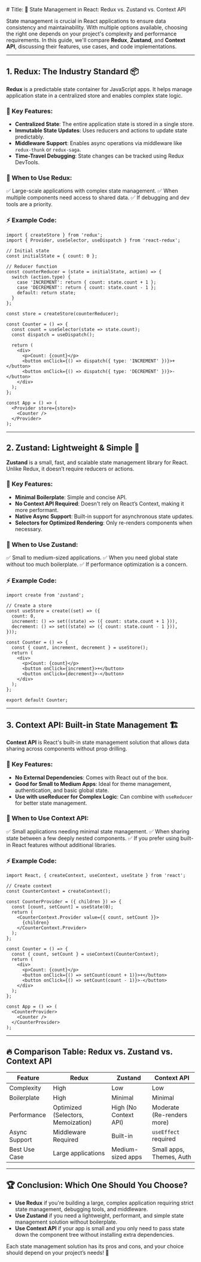 
<MdxLayout>
# Title: 🚀 State Management in React: Redux vs. Zustand vs. Context API

State management is crucial in React applications to ensure data consistency and maintainability. With multiple options available, choosing the right one depends on your project's complexity and performance requirements. In this guide, we'll compare **Redux**, **Zustand**, and **Context API**, discussing their features, use cases, and code implementations.

---

## 1. Redux: The Industry Standard 📦

**Redux** is a predictable state container for JavaScript apps. It helps manage application state in a centralized store and enables complex state logic.

### 🔹 Key Features:
- **Centralized State**: The entire application state is stored in a single store.
- **Immutable State Updates**: Uses reducers and actions to update state predictably.
- **Middleware Support**: Enables async operations via middleware like `redux-thunk` or `redux-saga`.
- **Time-Travel Debugging**: State changes can be tracked using Redux DevTools.

### 🚀 When to Use Redux:
✅ Large-scale applications with complex state management.
✅ When multiple components need access to shared data.
✅ If debugging and dev tools are a priority.

### ⚡ Example Code:

```tsx
import { createStore } from 'redux';
import { Provider, useSelector, useDispatch } from 'react-redux';

// Initial state
const initialState = { count: 0 };

// Reducer function
const counterReducer = (state = initialState, action) => {
  switch (action.type) {
    case 'INCREMENT': return { count: state.count + 1 };
    case 'DECREMENT': return { count: state.count - 1 };
    default: return state;
  }
};

const store = createStore(counterReducer);

const Counter = () => {
  const count = useSelector(state => state.count);
  const dispatch = useDispatch();

  return (
    <div>
      <p>Count: {count}</p>
      <button onClick={() => dispatch({ type: 'INCREMENT' })}>+</button>
      <button onClick={() => dispatch({ type: 'DECREMENT' })}>-</button>
    </div>
  );
};

const App = () => (
  <Provider store={store}>
    <Counter />
  </Provider>
);
```

---

## 2. Zustand: Lightweight & Simple 🌱

**Zustand** is a small, fast, and scalable state management library for React. Unlike Redux, it doesn’t require reducers or actions.

### 🔹 Key Features:
- **Minimal Boilerplate**: Simple and concise API.
- **No Context API Required**: Doesn't rely on React’s Context, making it more performant.
- **Native Async Support**: Built-in support for asynchronous state updates.
- **Selectors for Optimized Rendering**: Only re-renders components when necessary.

### 🚀 When to Use Zustand:
✅ Small to medium-sized applications.
✅ When you need global state without too much boilerplate.
✅ If performance optimization is a concern.

### ⚡ Example Code:

```tsx
import create from 'zustand';

// Create a store
const useStore = create((set) => ({
  count: 0,
  increment: () => set((state) => ({ count: state.count + 1 })),
  decrement: () => set((state) => ({ count: state.count - 1 })),
}));

const Counter = () => {
  const { count, increment, decrement } = useStore();
  return (
    <div>
      <p>Count: {count}</p>
      <button onClick={increment}>+</button>
      <button onClick={decrement}>-</button>
    </div>
  );
};

export default Counter;
```

---

## 3. Context API: Built-in State Management 🏗️

**Context API** is React's built-in state management solution that allows data sharing across components without prop drilling.

### 🔹 Key Features:
- **No External Dependencies**: Comes with React out of the box.
- **Good for Small to Medium Apps**: Ideal for theme management, authentication, and basic global state.
- **Use with useReducer for Complex Logic**: Can combine with `useReducer` for better state management.

### 🚀 When to Use Context API:
✅ Small applications needing minimal state management.
✅ When sharing state between a few deeply nested components.
✅ If you prefer using built-in React features without additional libraries.

### ⚡ Example Code:

```tsx
import React, { createContext, useContext, useState } from 'react';

// Create context
const CounterContext = createContext();

const CounterProvider = ({ children }) => {
  const [count, setCount] = useState(0);
  return (
    <CounterContext.Provider value={{ count, setCount }}>
      {children}
    </CounterContext.Provider>
  );
};

const Counter = () => {
  const { count, setCount } = useContext(CounterContext);
  return (
    <div>
      <p>Count: {count}</p>
      <button onClick={() => setCount(count + 1)}>+</button>
      <button onClick={() => setCount(count - 1)}>-</button>
    </div>
  );
};

const App = () => (
  <CounterProvider>
    <Counter />
  </CounterProvider>
);
```

---

## 🔥 Comparison Table: Redux vs. Zustand vs. Context API

| Feature           | Redux | Zustand | Context API |
|------------------|--------|---------|------------|
| Complexity      | High   | Low     | Low        |
| Boilerplate    | High   | Minimal | Minimal    |
| Performance    | Optimized (Selectors, Memoization) | High (No Context API) | Moderate (Re-renders more) |
| Async Support  | Middleware Required | Built-in | `useEffect` required |
| Best Use Case  | Large applications | Medium-sized apps | Small apps, Themes, Auth |

---

## 🏆 Conclusion: Which One Should You Choose?

- **Use Redux** if you're building a large, complex application requiring strict state management, debugging tools, and middleware.
- **Use Zustand** if you need a lightweight, performant, and simple state management solution without boilerplate.
- **Use Context API** if your app is small and you only need to pass state down the component tree without installing extra dependencies.

Each state management solution has its pros and cons, and your choice should depend on your project’s needs! 🚀






</MdxLayout>